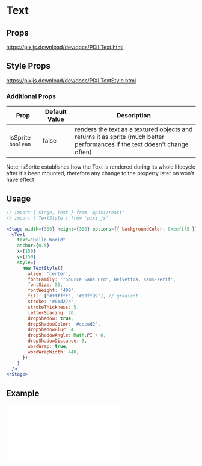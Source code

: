 # Text

## Props

https://pixijs.download/dev/docs/PIXI.Text.html

## Style Props

https://pixijs.download/dev/docs/PIXI.TextStyle.html

### Additional Props

| Prop               | Default Value | Description                                                                                                                 |
| ------------------ | ------------- | --------------------------------------------------------------------------------------------------------------------------- |
| isSprite `boolean` | false         | renders the text as a textured objects and returns it as sprite (much better performances if the text doesn't change often) |

Note: isSprite establishes how the Text is rendered during its whole lifecycle after it's been mounted, therefore any change to the property later on won't have effect

## Usage

```jsx live
// import { Stage, Text } from '@pixi/react'
// import { TextStyle } from 'pixi.js'

<Stage width={300} height={300} options={{ backgroundColor: 0xeef1f5 }}>
  <Text
    text="Hello World"
    anchor={0.5}
    x={150}
    y={150}
    style={
      new TextStyle({
        align: 'center',
        fontFamily: '"Source Sans Pro", Helvetica, sans-serif',
        fontSize: 50,
        fontWeight: '400',
        fill: ['#ffffff', '#00ff99'], // gradient
        stroke: '#01d27e',
        strokeThickness: 5,
        letterSpacing: 20,
        dropShadow: true,
        dropShadowColor: '#ccced2',
        dropShadowBlur: 4,
        dropShadowAngle: Math.PI / 6,
        dropShadowDistance: 6,
        wordWrap: true,
        wordWrapWidth: 440,
      })
    }
  />
</Stage>
```

## Example

<iframe
  height={600}
  scrolling="no"
  title="Text"
  src="//codepen.io/inlet/embed/ec46cd42dc7fed3c383fc934a0dcf6b4/?height=600&theme-id=33987&default-tab=result&embed-version=2"
  frameBorder="no"
  allowFullScreen={true}
  style={{ width: '100%' }}
/>
